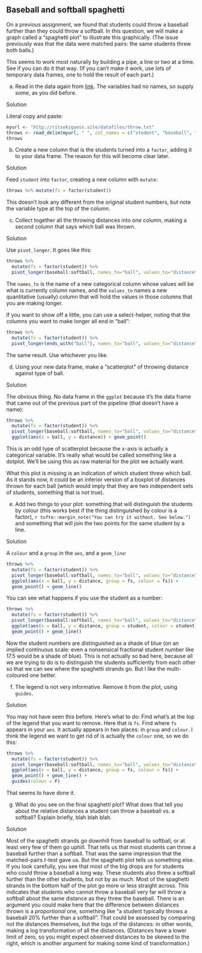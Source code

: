 ##  Baseball and softball spaghetti


 On a previous assignment, we found that students could throw
a baseball further than they could throw a softball. In this question,
we will make a graph called a "spaghetti plot" to illustrate this
graphically. (The issue previously was that the data were matched
pairs: the same students threw both balls.)

This seems to work most naturally by building a pipe, a line or two at
a time. See if you can do it that way. (If you can't make it work, use lots of
temporary data frames, one to hold the result of each part.)



(a) Read in the data again from
[link](http://ritsokiguess.site/datafiles/throw.txt). The
variables had no names, so supply some, as you did before.


Solution


Literal copy and paste: 
```r
myurl <- "http://ritsokiguess.site/datafiles/throw.txt"
throws <- read_delim(myurl, " ", col_names = c("student", "baseball", "softball"))
throws
```

       



(b) Create a new column that is the students turned into a `factor`,
adding it to your data frame. The reason for this will become clear
later.


Solution


Feed `student` into `factor`, creating a new
column with `mutate`:
```r
throws %>% mutate(fs = factor(student))
```

       

This doesn't look any different from the original student numbers, but
note the variable type at the top of the column.



(c) Collect together all the throwing distances into one column,
making a second column that says which ball was thrown.


Solution

Use `pivot_longer`. It goes like this:

```r
throws %>%
  mutate(fs = factor(student)) %>%
  pivot_longer(baseball:softball, names_to="ball", values_to="distance")
```

The `names_to` is the name of a new categorical column whose values will be what is currently column names, and the `values_to` names a new quantitative (usually) column that will hold the values in those columns that you are making longer.


If you want to show off a little, you can use a select-helper, noting
that the columns you want to make longer all end in "ball":

```r
throws %>%
  mutate(fs = factor(student)) %>%
  pivot_longer(ends_with("ball"), names_to="ball", values_to="distance")
```

       

The same result. Use whichever you like.



(d) Using your new data frame, make a "scatterplot" of throwing
distance against type of ball.


Solution


The obvious thing. No data frame in the `ggplot` because it's the data frame that came out of the previous part of the pipeline (that doesn't have a name):

```r
throws %>%
  mutate(fs = factor(student)) %>%
  pivot_longer(baseball:softball, names_to="ball", values_to="distance") %>% 
  ggplot(aes(x = ball, y = distance)) + geom_point()
```

This is an odd type of scatterplot because the $x$-axis is actually a categorical variable. It's really what would be called something like a dotplot. We'll be using this as raw material for the plot we actually want.
       

What this plot is missing is an indication of which student threw
which ball. As it stands now, it could be an inferior version of a
boxplot of distances thrown for each ball (which would imply that they
are two independent sets of students, something that is not true).



(e) Add two things to your plot: something that will distinguish
the students by colour (this works best if the thing distinguished
by colour is a factor),
`r tufte::margin_note("You can try it without. See below.")`
and something that will join the two points for the same student by
a line.


Solution


A `colour` and a `group` in the `aes`, and
a `geom_line`:
```r
throws %>%
  mutate(fs = factor(student)) %>%
  pivot_longer(baseball:softball, names_to="ball", values_to="distance") %>% 
  ggplot(aes(x = ball, y = distance, group = fs, colour = fs)) +
  geom_point() + geom_line()
```

     

You can see what happens if you use the student as a number:

```r
throws %>%
  mutate(fs = factor(student)) %>%
  pivot_longer(baseball:softball, names_to="ball", values_to="distance") %>% 
  ggplot(aes(x = ball, y = distance, group = student, colour = student)) +
  geom_point() + geom_line()
```

     

Now the student numbers are distinguished as a shade of blue (on an
implied continuous scale: even a nonsensical fractional student number
like 17.5 would be a shade of blue). This is not actually so bad here,
because all we are trying to do is to distinguish the students
sufficiently from each other so that we can see where the spaghetti
strands go. But I like the multi-coloured one better.



(f) The legend is not very informative. Remove it from the plot,
using `guides`.


Solution


You may not have seen this before. Here's what to do: Find what's
at the top of the legend that you want to remove. Here that is
`fs`. Find where `fs` appears in your
`aes`. It actually appears in two places: in
`group` and `colour`. I think the legend we want
to get rid of is actually the `colour` one, so we do this:
```r
throws %>%
  mutate(fs = factor(student)) %>%
  pivot_longer(baseball:softball, names_to="ball", values_to="distance") %>% 
  ggplot(aes(x = ball, y = distance, group = fs, colour = fs)) +
  geom_point() + geom_line() +
  guides(colour = F)
```

       

That seems to have done it.



(g) What do you see on the final spaghetti plot? What does that tell you
about the relative distances a student can throw a baseball vs. a
softball? Explain briefly, blah blah blah.


Solution


Most of the spaghetti strands go downhill from baseball to
softball, or at least very few of them go uphill. That tells us
that most students can throw a baseball further than a softball.
That was the same impression that the matched-pairs $t$-test
gave us. But the spaghetti plot tells us something else. If you
look carefully, you see that most of the big drops are for
students who could throw a baseball a long way. These students
also threw a softball further than the other students, but not
by as much. Most of the spaghetti strands in the bottom half of
the plot go more or less straight across. This indicates that
students who cannot throw a baseball very far will throw a
softball about the same distance as they threw the baseball.
There is an argument you could make here that the difference
between distances thrown is a *proportional* one, something
like "a student typically throws a baseball 20\% further than a softball". 
That could be assessed by comparing not the
distances themselves, but the logs of the distances: in other
words, making a log transformation of all the
distances. (Distances have a lower limit of zero, so you might
expect observed distances to be skewed to the right, which is
another argument for making some kind of transformation.)




